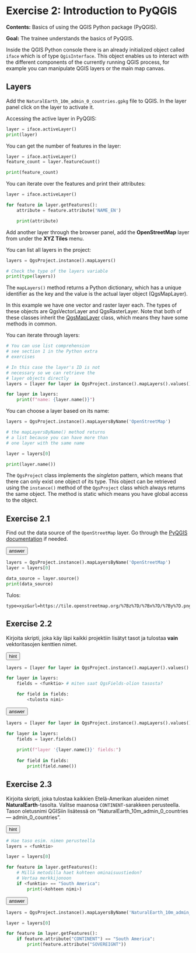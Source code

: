 # Exercise 2: Introduction to PyQGIS

**Contents:** Basics of using the QGIS Python package (PyQGIS).

**Goal:** The trainee understands the basics of PyQGIS.

Inside the QGIS Python console there is an already initialized
object called `iface` which is of type `QgisInterface`.
This object enables us to interact with the different components
of the currently running QGIS process, for example you can manipulate
QGIS layers or the main map canvas.

## Layers

Add the `NaturalEarth_10m_admin_0_countries.gpkg` file to QGIS.
In the layer panel click on the layer to activate it.

Accessing the active layer in PyQGIS:

::: code-box
```python
layer = iface.activeLayer()
print(layer)
```
:::

You can get the number of features in the layer:

::: code-box
```python
layer = iface.activeLayer()
feature_count = layer.featureCount()

print(feature_count)
```
:::

You can iterate over the features and print their attributes:

::: code-box
```python
layer = iface.activeLayer()

for feature in layer.getFeatures():
    attribute = feature.attribute('NAME_EN')

    print(attribute)
```
:::

Add another layer through the browser panel, add the
**OpenStreetMap** layer from under the **XYZ Tiles**
menu.

You can list all layers in the project:

::: code-box
```python
layers = QgsProject.instance().mapLayers()

# Check the type of the layers variable
print(type(layers))
```
:::

The `mapLayers()` method returns a Python dictionary,
which has a unique identifier as the key and the
value is the actual layer object (QgsMapLayer).

::: hint-box
In this example we have one vector and raster layer each.
The types of these objects are QgsVectorLayer and QgsRasterLayer.
Note that both of these classes inherit the
[QgsMapLayer](https://qgis.org/pyqgis/master/core/QgsMapLayer.html) class,
which means they have some methods in common.
:::

You can iterate through layers:

::: code-box
```python
# You can use list comprehension
# see section 1 in the Python extra
# exercises

# In this case the layer's ID is not
# necessary so we can retrieve the
# layer objects directly
layers = [layer for layer in QgsProject.instance().mapLayers().values()]

for layer in layers:
    print(f"name: {layer.name()}")
```
:::

You can choose a layer based on its name:

::: code-box
```python
layers = QgsProject.instance().mapLayersByName('OpenStreetMap')

# the mapLayersByName() method returns
# a list because you can have more than
# one layer with the same name

layer = layers[0]

print(layer.name())
```
:::


::: hint-box
The `QgsProject` class implements the _singleton_ pattern, which
means that there can only exist one object of its type. This
object can be retrieved using the `instance()` method of
the `QgsProject` class which always returns the same object.
The method is static which means you have global access to the
object.
:::

## Exercise 2.1

Find out the data source of the `OpenStreetMap` layer. Go through
the [PyQGIS documentation](https://qgis.org/pyqgis/latest/)
if needed.

<button onclick="toggleAnswer(this)" class="btn answer_btn">answer</button>

::: hidden-box
::: code-box
```python
layers = QgsProject.instance().mapLayersByName('OpenStreetMap')
layer = layers[0]

data_source = layer.source()
print(data_source)
```
:::

Tulos:

```
type=xyz&url=https://tile.openstreetmap.org/%7Bz%7D/%7Bx%7D/%7By%7D.png&zmax=19&zmin=0
```
:::

## Exercise 2.2

Kirjoita skripti, joka käy läpi kaikki projektiin lisätyt tasot
ja tulostaa **vain** vektoritasojen kenttien nimet.

<button onclick="toggleAnswer(this)" class="btn answer_btn">hint</button>

::: hidden-box
::: code-box
```python
layers = [layer for layer in QgsProject.instance().mapLayer().values() <ehtolause>] # miten tarkistat onko kyseessä vektoritaso?

for layer in layers:
    fields = <funktio> # miten saat QgsFields-olion tasosta?

    for field in fields:
        <tulosta nimi>
```
:::
:::


<button onclick="toggleAnswer(this)" class="btn answer_btn">answer</button>

::: hidden-box
::: code-box
```python
layers = [layer for layer in QgsProject.instance().mapLayers().values() if layer.type() == QgsMapLayer.VectorLayer]

for layer in layers:
    fields = layer.fields()
    
    print(f"layer '{layer.name()}' fields:")
    
    for field in fields:
        print(field.name())
```
:::
:::

## Exercise 2.3

Kirjoita skripti, joka tulostaa kaikkien Etelä-Amerikan
alueiden nimet **NaturalEarth**-tasolta. Valitse maanosa
`CONTINENT`-sarakkeen perusteella. Tason oletusnimi
QGISiin lisätessä on "NaturalEarth_10m_admin_0_countries — admin_0_countries".

<button onclick="toggleAnswer(this)" class="btn answer_btn">hint</button>

::: hidden-box
::: code-box
```python
# Hae taso esim. nimen perusteella
layers = <funktio>

layer = layers[0]

for feature in layer.getFeatures():
    # Millä metodilla haet kohteen ominaisuustiedon?
    # Vertaa merkkijonoon
    if <funktio> == "South America":
        print(<kohteen nimi>)
```
:::
:::

<button onclick="toggleAnswer(this)" class="btn answer_btn">answer</button>

::: hidden-box
::: code-box
```python
layers = QgsProject.instance().mapLayersByName('NaturalEarth_10m_admin_0_countries — admin_0_countries')

layer = layers[0]

for feature in layer.getFeatures():
    if feature.attribute("CONTINENT") == "South America":
        print(feature.attribute("SOVEREIGNT"))
```
:::
:::
